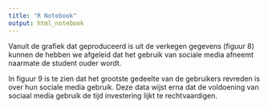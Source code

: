 ```yaml
---
title: "R Notebook"
output: html_notebook
---
```

Vanuit de grafiek dat geproduceerd is uit de verkegen gegevens (figuur 8) kunnen de hebben we afgeleid dat het gebruik van sociale media afneemt naarmate de student ouder wordt.

In figuur 9 is te zien dat het grootste gedeelte van de gebruikers revreden is over hun sociale media gebruik. Deze data wijst erna dat de voldoening van sociaal media gebruik de tijd investering lijkt te rechtvaardigen.